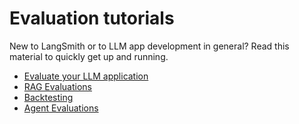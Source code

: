 # Evaluation tutorials

New to LangSmith or to LLM app development in general? Read this material to quickly get up and running.

- [Evaluate your LLM application](../../tutorials/Developers/evaluation)
- [RAG Evaluations](../../tutorials/Developers/rag)
- [Backtesting](../../tutorials/Developers/backtesting)
- [Agent Evaluations](../../tutorials/Developers/agents)
